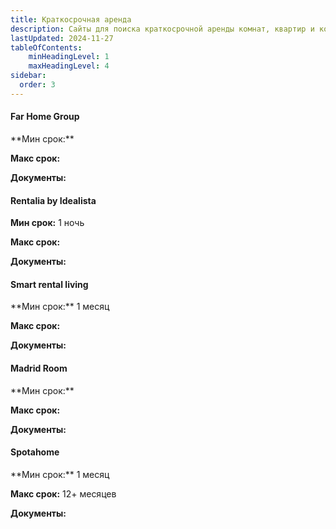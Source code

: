 ```yaml
---
title: Краткосрочная аренда
description: Сайты для поиска краткосрочной аренды комнат, квартир и коливинга в Мадриде
lastUpdated: 2024-11-27
tableOfContents:
    minHeadingLevel: 1
    maxHeadingLevel: 4
sidebar:
  order: 3
---
```



#### Far Home Group
<Badge text="Комната" variant="tip" size="small" />
**Мин срок:**

**Макс срок:**

**Документы:**
<LinkCard title="Far Home Group" description="Хостелы, апартаменты, коливинги, коворкинги" href="https://farhomehostels.com/" target="_blank"  />


#### Rentalia by Idealista
**Мин срок:** 1 ночь

**Макс срок:**

**Документы:**
<LinkCard title="Rentalia" description="Отпускное жилье" href="https://www.rentalia.com/" target="_blank"  />


#### Smart rental living
<Badge text="Комната" variant="tip" size="small" />
**Мин срок:** 1 месяц

**Макс срок:**

**Документы:**
<LinkCard title="Smart rental living" description="" href="https://www.smartrentalliving.com/en/home-en/" target="_blank"  />


#### Madrid Room
<Badge text="Комната" variant="tip" size="small" />
**Мин срок:**

**Макс срок:**

**Документы:**
<LinkCard title="Madrid Room" description="Доска объявлений для съемных комнат" href="https://madridroom.com/" target="_blank"  />

#### Spotahome
<Badge text="Квартира" variant="success" size="small" />
<Badge text="Комната" variant="tip" size="small" />
<Badge text="Pet-friendly" variant="caution" size="small" />
**Мин срок:** 1 месяц

**Макс срок:** 12+ месяцев

**Документы:**

<LinkCard title="Spotahome" description="" href="https://www.spotahome.com/s/madrid--spain" target="_blank"  />
